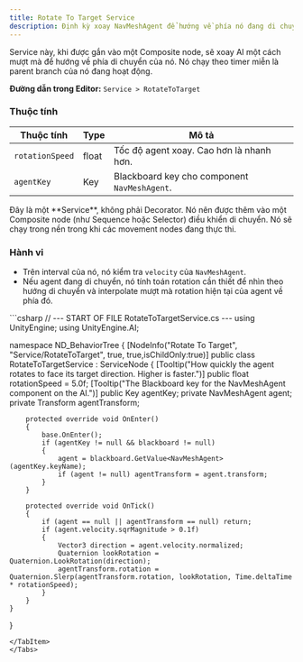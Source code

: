 ```yaml
---
title: Rotate To Target Service
description: Định kỳ xoay NavMeshAgent để hướng về phía nó đang di chuyển.
---
```


Service này, khi được gắn vào một Composite node, sẽ xoay AI một cách mượt mà để hướng về phía di chuyển của nó. Nó chạy theo timer miễn là parent branch của nó đang hoạt động.

**Đường dẫn trong Editor:** `Service > RotateToTarget`

### Thuộc tính

| Thuộc tính       | Type  | Mô tả                                                          |
| ---------------- | ----- | --------------------------------------------------------------- |
| `rotationSpeed`  | float | Tốc độ agent xoay. Cao hơn là nhanh hơn.                       |
| `agentKey`       | Key   | Blackboard key cho component `NavMeshAgent`.                    |

<Aside type="note">
Đây là một **Service**, không phải Decorator. Nó nên được thêm vào một Composite node (như Sequence hoặc Selector) điều khiển di chuyển. Nó sẽ chạy trong nền trong khi các movement nodes đang thực thi.
</Aside>

### Hành vi

-   Trên interval của nó, nó kiểm tra `velocity` của `NavMeshAgent`.
-   Nếu agent đang di chuyển, nó tính toán rotation cần thiết để nhìn theo hướng di chuyển và interpolate mượt mà rotation hiện tại của agent về phía đó.

<Tabs>
<TabItem label="C# Code">
```csharp
// --- START OF FILE RotateToTargetService.cs ---
using UnityEngine;
using UnityEngine.AI;

namespace ND_BehaviorTree
{
    [NodeInfo("Rotate To Target", "Service/RotateToTarget", true, true,isChildOnly:true)]
    public class RotateToTargetService : ServiceNode
    {
        [Tooltip("How quickly the agent rotates to face its target direction. Higher is faster.")]
        public float rotationSpeed = 5.0f;
        [Tooltip("The Blackboard key for the NavMeshAgent component on the AI.")]
        public Key agentKey;
        private NavMeshAgent agent;
        private Transform agentTransform;

        protected override void OnEnter()
        {
            base.OnEnter();
            if (agentKey != null && blackboard != null)
            {
                agent = blackboard.GetValue<NavMeshAgent>(agentKey.keyName);
                if (agent != null) agentTransform = agent.transform;
            }
        }
        
        protected override void OnTick()
        {
            if (agent == null || agentTransform == null) return;
            if (agent.velocity.sqrMagnitude > 0.1f) 
            {
                Vector3 direction = agent.velocity.normalized;
                Quaternion lookRotation = Quaternion.LookRotation(direction);
                agentTransform.rotation = Quaternion.Slerp(agentTransform.rotation, lookRotation, Time.deltaTime * rotationSpeed);
            }
        }
    }
}
```
</TabItem>
</Tabs>
